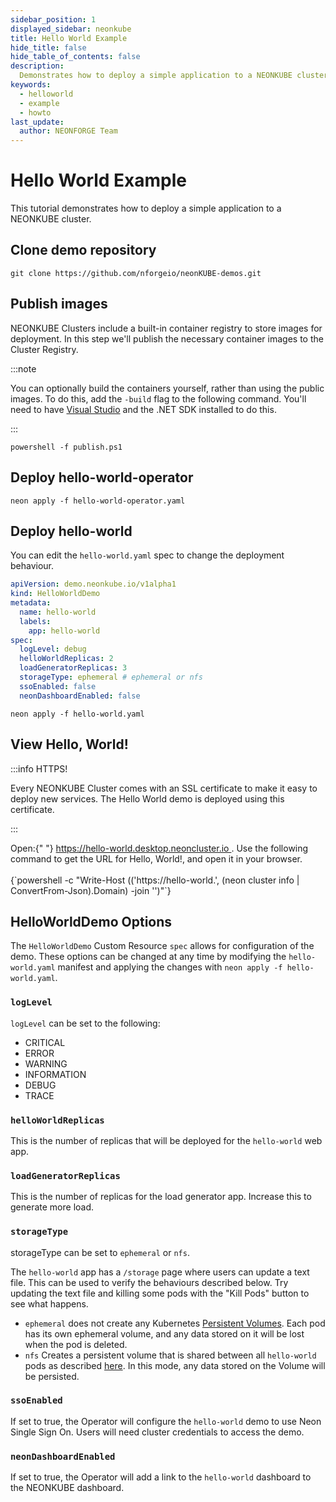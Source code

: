 ```yaml
---
sidebar_position: 1
displayed_sidebar: neonkube
title: Hello World Example
hide_title: false
hide_table_of_contents: false
description:
  Demonstrates how to deploy a simple application to a NEONKUBE cluster.
keywords:
  - helloworld
  - example
  - howto
last_update:
  author: NEONFORGE Team
---
```



# Hello World Example

This tutorial demonstrates how to deploy a simple application to a NEONKUBE
cluster.

## Clone demo repository

```plain
git clone https://github.com/nforgeio/neonKUBE-demos.git
```

## Publish images

NEONKUBE Clusters include a built-in container registry to store images for
deployment. In this step we'll publish the necessary container images to the
Cluster Registry.

:::note

You can optionally build the containers yourself, rather than using the public
images. To do this, add the `-build` flag to the following command. You'll need
to have [Visual Studio](https://visualstudio.microsoft.com/) and the .NET SDK
installed to do this.

:::

```plain
powershell -f publish.ps1
```

## Deploy hello-world-operator

```plain
neon apply -f hello-world-operator.yaml
```

## Deploy hello-world

You can edit the `hello-world.yaml` spec to change the deployment behaviour.

```yaml
apiVersion: demo.neonkube.io/v1alpha1
kind: HelloWorldDemo
metadata:
  name: hello-world
  labels:
    app: hello-world
spec:
  logLevel: debug
  helloWorldReplicas: 2
  loadGeneratorReplicas: 3
  storageType: ephemeral # ephemeral or nfs
  ssoEnabled: false
  neonDashboardEnabled: false
```

```plain
neon apply -f hello-world.yaml
```

## View Hello, World!

:::info HTTPS!

Every NEONKUBE Cluster comes with an SSL certificate to make it easy to deploy
new services. The Hello World demo is deployed using this certificate.

:::

<Tabs groupId="deployment">
  <TabItem value="desktop" label="NEONDESKTOP">
    Open:{" "}
    <a href="https://hello-world.desktop.neoncluster.io">
      https://hello-world.desktop.neoncluster.io
    </a>
    .
  </TabItem>
  <TabItem value="kube" label="NEONKUBE">
    Use the following command to get the URL for Hello, World!, and open it in
    your browser.
    <br />
    <br />
    <CodeBlock language="bash">
      {`powershell -c "Write-Host (('https://hello-world.', (neon cluster info | ConvertFrom-Json).Domain) -join '')"`}
    </CodeBlock>
  </TabItem>
</Tabs>

## HelloWorldDemo Options

The `HelloWorldDemo` Custom Resource `spec` allows for configuration of the
demo. These options can be changed at any time by modifying the
`hello-world.yaml` manifest and applying the changes with
`neon apply -f hello-world.yaml`.

### `logLevel`

`logLevel` can be set to the following:

- CRITICAL
- ERROR
- WARNING
- INFORMATION
- DEBUG
- TRACE

### `helloWorldReplicas`

This is the number of replicas that will be deployed for the `hello-world` web
app.

### `loadGeneratorReplicas`

This is the number of replicas for the load generator app. Increase this to
generate more load.

### `storageType`

storageType can be set to `ephemeral` or `nfs`.

The `hello-world` app has a `/storage` page where users can update a text file.
This can be used to verify the behaviours described below. Try updating the text
file and killing some pods with the "Kill Pods" button to see what happens.

- `ephemeral` does not create any Kubernetes
  [Persistent Volumes](https://kubernetes.io/docs/concepts/storage/persistent-volumes/).
  Each pod has its own ephemeral volume, and any data stored on it will be lost
  when the pod is deleted.
- `nfs` Creates a persistent volume that is shared between all `hello-world`
  pods as described
  [here](http://localhost:3000/docs/neonkube/volumes-storage#network-file-system).
  In this mode, any data stored on the Volume will be persisted.

### `ssoEnabled`

If set to true, the Operator will configure the `hello-world` demo to use Neon
Single Sign On. Users will need cluster credentials to access the demo.

### `neonDashboardEnabled`

If set to true, the Operator will add a link to the `hello-world` dashboard to
the NEONKUBE dashboard.
